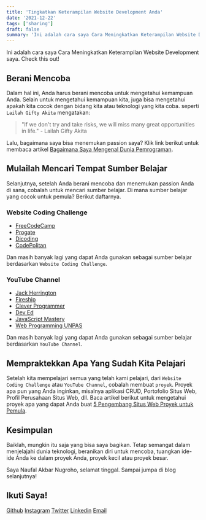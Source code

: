 ```yaml
---
title: 'Tingkatkan Keterampilan Website Development Anda'
date: '2021-12-22'
tags: ['sharing']
draft: false
summary: 'Ini adalah cara saya Cara Meningkatkan Keterampilan Website Development saya.'
---
```


<TOCInline toc={props.toc} asDisclosure />

Ini adalah cara saya Cara Meningkatkan Keterampilan Website Development saya. Check this out!

## Berani Mencoba

Dalam hal ini, Anda harus berani mencoba untuk mengetahui kemampuan Anda. Selain untuk mengetahui kemampuan kita, juga bisa mengetahui apakah kita cocok dengan bidang kita atau teknologi yang kita coba. seperti `Lailah Gifty Akita` mengatakan:

> "If we don't try and take risks, we will miss many great opportunities in life." - Lailah Gifty Akita

Lalu, bagaimana saya bisa menemukan passion saya? Klik link berikut untuk membaca artikel [Bagaimana Saya Mengenal Dunia Pemrograman](https://naufalakbar.me/blog/how-i-know-programming).

## Mulailah Mencari Tempat Sumber Belajar

Selanjutnya, setelah Anda berani mencoba dan menemukan passion Anda di sana, cobalah untuk mencari sumber belajar. Di mana sumber belajar yang cocok untuk pemula? Berikut daftarnya.

### Website Coding Challenge

- [FreeCodeCamp](https://www.freecodecamp.org/)
- [Progate](https://progate.com/)
- [Dicoding](https://www.dicoding.com/)
- [CodePolitan](https://apps.codepolitan.com/)

Dan masih banyak lagi yang dapat Anda gunakan sebagai sumber belajar berdasarkan `Website Coding Challenge`.

### YouTube Channel

- [Jack Herrington](https://www.youtube.com/c/JackHerrington)
- [Fireship](https://www.youtube.com/c/Fireship)
- [Clever Programmer](https://www.youtube.com/c/CleverProgrammer)
- [Dev Ed](https://www.youtube.com/c/DevEd)
- [JavaScript Mastery](https://www.youtube.com/c/JavaScriptMastery)
- [Web Programming UNPAS](https://www.youtube.com/c/WebProgrammingUNPAS)

Dan masih banyak lagi yang dapat Anda gunakan sebagai sumber belajar berdasarkan `YouTube Channel`.

## Mempraktekkan Apa Yang Sudah Kita Pelajari

Setelah kita mempelajari semua yang telah kami pelajari, dari `Website Coding Challenge` atau `YouTube Channel`, cobalah membuat `proyek`. Proyek apa pun yang Anda inginkan, misalnya aplikasi CRUD, Portofolio Situs Web, Profil Perusahaan Situs Web, dll. Baca artikel berikut untuk mengetahui proyek apa yang dapat Anda buat [5 Pengembang Situs Web Proyek untuk Pemula](https://naufalakbar.me/blog/5-project-for-beginner).

## Kesimpulan

Baiklah, mungkin itu saja yang bisa saya bagikan. Tetap semangat dalam menjelajahi dunia teknologi, beranikan diri untuk mencoba, tuangkan ide-ide Anda ke dalam proyek Anda, proyek kecil atau proyek besar.

Saya Naufal Akbar Nugroho, selamat tinggal. Sampai jumpa di blog selanjutnya!

## Ikuti Saya!

[Github](https://www.github.com/nuflakbrr)
[Instagram](https://www.instagram.com/kbrnugroho)
[Twitter](https://www.twitter.com/nuflakbrr)
[Linkedin](https://www.linkedin.com/public-profile/in/nuflakbrr)
[Email](mailto:naufalakbar378@gmail.com)
